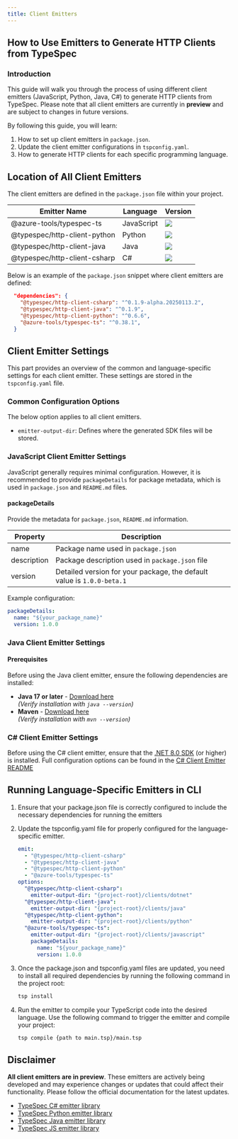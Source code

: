 ```yaml
---
title: Client Emitters
---
```



## How to Use Emitters to Generate HTTP Clients from TypeSpec

### Introduction

This guide will walk you through the process of using different client emitters (JavaScript, Python, Java, C#) to generate HTTP clients from TypeSpec. Please note that all client emitters are currently in **preview** and are subject to changes in future versions.

By following this guide, you will learn:

1. How to set up client emitters in `package.json`.
2. Update the client emitter configurations in `tspconfig.yaml`.
3. How to generate HTTP clients for each specific programming language.

## Location of All Client Emitters

The client emitters are defined in the `package.json` file within your project.

| **Emitter Name**             | **Language** | **Version**                                                    |
| ---------------------------- | ------------ | -------------------------------------------------------------- |
| @azure-tools/typespec-ts     | JavaScript   | ![](https://img.shields.io/npm/v/@azure-tools/typespec-ts)     |
| @typespec/http-client-python | Python       | ![](https://img.shields.io/npm/v/@typespec/http-client-python) |
| @typespec/http-client-java   | Java         | ![](https://img.shields.io/npm/v/@typespec/http-client-java)   |
| @typespec/http-client-csharp | C#           | ![](https://img.shields.io/npm/v/@typespec/http-client-csharp) |

Below is an example of the `package.json` snippet where client emitters are defined:

```json
  "dependencies": {
    "@typespec/http-client-csharp": "^0.1.9-alpha.20250113.2",
    "@typespec/http-client-java": "^0.1.9",
    "@typespec/http-client-python": "^0.6.6",
    "@azure-tools/typespec-ts": "^0.38.1",
  }
```

## Client Emitter Settings

This part provides an overview of the common and language-specific settings for each client emitter. These settings are stored in the `tspconfig.yaml` file.

### Common Configuration Options

The below option applies to all client emitters.

- `emitter-output-dir`: Defines where the generated SDK files will be stored.

### JavaScript Client Emitter Settings

JavaScript generally requires minimal configuration. However, it is recommended to provide `packageDetails` for package metadata, which is used in `package.json` and `README.md` files.

#### packageDetails

Provide the metadata for `package.json`, `README.md` information.

| Property    | Description                                                            |
| ----------- | ---------------------------------------------------------------------- |
| name        | Package name used in `package.json`                                    |
| description | Package description used in `package.json` file                        |
| version     | Detailed version for your package, the default value is `1.0.0-beta.1` |

Example configuration:

```yaml
packageDetails:
  name: "${your_package_name}"
  version: 1.0.0
```

### Java Client Emitter Settings

#### Prerequisites

Before using the Java client emitter, ensure the following dependencies are installed:

- **Java 17 or later** - [Download here](https://docs.microsoft.com/java/openjdk/download)  
  _(Verify installation with `java --version`)_
- **Maven** - [Download here](https://maven.apache.org/download.cgi)  
  _(Verify installation with `mvn --version`)_

### C# Client Emitter Settings

Before using the C# client emitter, ensure that the [.NET 8.0 SDK](https://dotnet.microsoft.com/en-us/download/dotnet/8.0) (or higher) is installed.
Full configuration options can be found in the [C# Client Emitter README](https://github.com/microsoft/typespec/blob/main/packages/http-client-csharp/readme.md#configuration)

## Running Language-Specific Emitters in CLI

<Steps>

1. Ensure that your package.json file is correctly configured to include the necessary dependencies for running the emitters

2. Update the tspconfig.yaml file for properly configured for the language-specific emitter.

   ```yaml
   emit:
     - "@typespec/http-client-csharp"
     - "@typespec/http-client-java"
     - "@typespec/http-client-python"
     - "@azure-tools/typespec-ts"
   options:
     "@typespec/http-client-csharp":
       emitter-output-dir: "{project-root}/clients/dotnet"
     "@typespec/http-client-java":
       emitter-output-dir: "{project-root}/clients/java"
     "@typespec/http-client-python":
       emitter-output-dir: "{project-root}/clients/python"
     "@azure-tools/typespec-ts":
       emitter-output-dir: "{project-root}/clients/javascript"
       packageDetails:
         name: "${your_package_name}"
         version: 1.0.0
   ```

3. Once the package.json and tspconfig.yaml files are updated, you need to install all required dependencies by running the following command in the project root:

   ```bash
   tsp install
   ```

4. Run the emitter to compile your TypeScript code into the desired language. Use the following command to trigger the emitter and compile your project:

   ```bash
   tsp compile {path to main.tsp}/main.tsp
   ```

</Steps>

## Disclaimer

<Aside>

**All client emitters are in preview**. These emitters are actively being developed and may experience changes or updates that could affect their functionality. Please follow the official documentation for the latest updates.

- [TypeSpec C# emitter library](https://github.com/microsoft/typespec/blob/main/packages/http-client-csharp/readme.md)
- [TypeSpec Python emitter library](https://github.com/microsoft/typespec/blob/main/packages/http-client-python/README.md)
- [TypeSpec Java emitter library](https://github.com/microsoft/typespec/blob/main/packages/http-client-java/README.md)
- [TypeSpec JS emitter library](https://github.com/Azure/autorest.typescript/blob/main/packages/typespec-ts/README.md)

</Aside>
